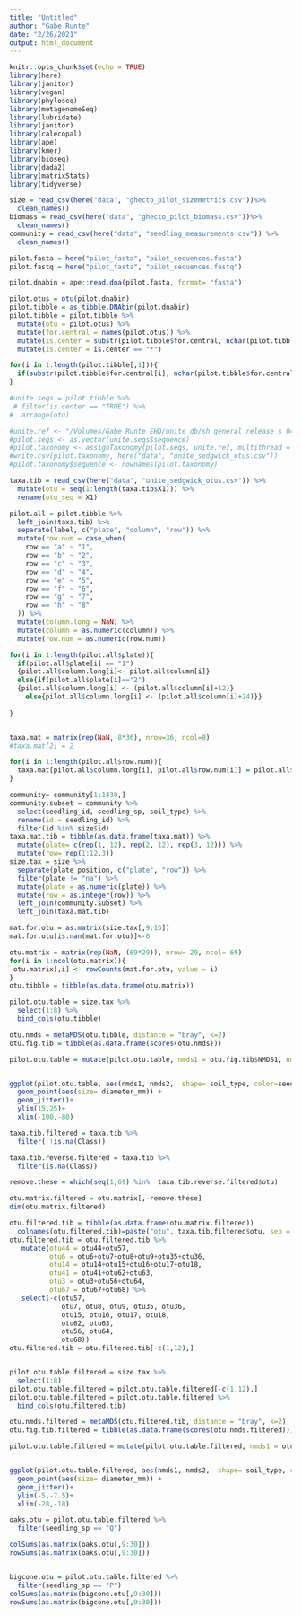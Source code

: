 ```yaml
---
title: "Untitled"
author: "Gabe Runte"
date: "2/26/2021"
output: html_document
---
```


```r
knitr::opts_chunk$set(echo = TRUE)
library(here)
library(janitor)
library(vegan)
library(phyloseq)
library(metagenomeSeq)
library(lubridate)
library(janitor)
library(calecopal)
library(ape)
library(kmer)
library(bioseq)
library(dada2)
library(matrixStats)
library(tidyverse)
```

```r
size = read_csv(here("data", "ghecto_pilot_sizemetrics.csv"))%>% 
  clean_names()
biomass = read_csv(here("data", "ghecto_pilot_biomass.csv"))%>% 
  clean_names()
community = read_csv(here("data", "seedling_measurements.csv")) %>% 
  clean_names()

pilot.fasta = here("pilot_fasta", "pilot_sequences.fasta")
pilot.fastq = here("pilot_fasta", "pilot_sequences.fastq")

pilot.dnabin = ape::read.dna(pilot.fasta, format= "fasta")

pilot.otus = otu(pilot.dnabin)
pilot.tibble = as_tibble.DNAbin(pilot.dnabin)
pilot.tibble = pilot.tibble %>% 
  mutate(otu = pilot.otus) %>% 
  mutate(for.central = names(pilot.otus)) %>% 
  mutate(is.center = substr(pilot.tibble$for.central, nchar(pilot.tibble$for.central), nchar(pilot.tibble$for.central))) %>% 
  mutate(is.center = is.center == "*")

for(i in 1:length(pilot.tibble[,1])){
  if(substr(pilot.tibble$for.central[i], nchar(pilot.tibble$for.central[i]), nchar(pilot.tibble$for.central[i])) == "*"){pilot.tibble$is.center[i] <- 1} else{pilot.tibble$is.center[i] <- 0}
}
```

```r
#unite.seqs = pilot.tibble %>% 
 # filter(is.center == "TRUE") %>% 
#  arrange(otu)

#unite.ref <- "/Volumes/Gabe_Runte_EHD/unite_db/sh_general_release_s_04.02.2020/sh_general_release_dynamic_s_04.02.2020.fasta"
#pilot.seqs <- as.vector(unite.seqs$sequence)
#pilot.taxonomy <- assignTaxonomy(pilot.seqs, unite.ref, multithread = TRUE, tryRC = TRUE)
#write.csv(pilot.taxonomy, here("data", "unite_sedgwick_otus.csv"))
#pilot.taxonomy$sequence <- rownames(pilot.taxonomy)

taxa.tib = read_csv(here("data", "unite_sedgwick_otus.csv")) %>% 
  mutate(otu = seq(1:length(taxa.tib$X1))) %>% 
  rename(otu_seq = X1)

pilot.all = pilot.tibble %>% 
  left_join(taxa.tib) %>%
  separate(label, c("plate", "column", "row")) %>% 
  mutate(row.num = case_when(
    row == "a" ~ "1",
    row == "b" ~ "2",
    row == "c" ~ "3",
    row == "d" ~ "4",
    row == "e" ~ "5",
    row == "f" ~ "6",
    row == "g" ~ "7",
    row == "h" ~ "8"
  )) %>% 
  mutate(column.long = NaN) %>% 
  mutate(column = as.numeric(column)) %>% 
  mutate(row.num = as.numeric(row.num))

for(i in 1:length(pilot.all$plate)){
  if(pilot.all$plate[i] == "1")
  {pilot.all$column.long[i]<- pilot.all$column[i]}
  else{if(pilot.all$plate[i]=="2")
  {pilot.all$column.long[i] <- (pilot.all$column[i]+12)}
    else{pilot.all$column.long[i] <- (pilot.all$column[i]+24)}}
  
}


taxa.mat = matrix(rep(NaN, 8*36), nrow=36, ncol=8)
#taxa.mat[2] = 2

for(i in 1:length(pilot.all$row.num)){
  taxa.mat[pilot.all$column.long[i], pilot.all$row.num[i]] = pilot.all$otu[i]
}


```

```r
community= community[1:1438,]
community.subset = community %>% 
  select(seedling_id, seedling_sp, soil_type) %>% 
  rename(id = seedling_id) %>% 
  filter(id %in% size$id)
taxa.mat.tib = tibble(as.data.frame(taxa.mat)) %>% 
  mutate(plate= c(rep(1, 12), rep(2, 12), rep(3, 12))) %>% 
  mutate(row= rep(1:12,3))
size.tax = size %>% 
  separate(plate_position, c("plate", "row")) %>% 
  filter(plate != "na") %>% 
  mutate(plate = as.numeric(plate)) %>% 
  mutate(row = as.integer(row)) %>% 
  left_join(community.subset) %>% 
  left_join(taxa.mat.tib)
```


```r
mat.for.otu = as.matrix(size.tax[,9:16])
mat.for.otu[is.nan(mat.for.otu)]<-0

otu.matrix = matrix(rep(NaN, (69*29)), nrow= 29, ncol= 69)
for(i in 1:ncol(otu.matrix)){
 otu.matrix[,i] <- rowCounts(mat.for.otu, value = i)
}
otu.tibble = tibble(as.data.frame(otu.matrix))

pilot.otu.table = size.tax %>% 
  select(1:8) %>% 
  bind_cols(otu.tibble)

otu.nmds = metaMDS(otu.tibble, distance = "bray", k=2) 
otu.fig.tib = tibble(as.data.frame(scores(otu.nmds)))

pilot.otu.table = mutate(pilot.otu.table, nmds1 = otu.fig.tib$NMDS1, nmds2 = otu.fig.tib$NMDS2)


ggplot(pilot.otu.table, aes(nmds1, nmds2,  shape= soil_type, color=seedling_sp)) + 
  geom_point(aes(size= diameter_mm)) +
  geom_jitter()+
  ylim(15,25)+
  xlim(-100,-80)
```

```r
taxa.tib.filtered = taxa.tib %>% 
  filter( !is.na(Class))

taxa.tib.reverse.filtered = taxa.tib %>% 
  filter(is.na(Class))

remove.these = which(seq(1,69) %in%  taxa.tib.reverse.filtered$otu)

otu.matrix.filtered = otu.matrix[,-remove.these]
dim(otu.matrix.filtered)

otu.filtered.tib = tibble(as.data.frame(otu.matrix.filtered))
  colnames(otu.filtered.tib)=paste("otu", taxa.tib.filtered$otu, sep = "")
otu.filtered.tib = otu.filtered.tib %>% 
   mutate(otu44 = otu44+otu57,
          otu6 = otu6+otu7+otu8+otu9+otu35+otu36,
          otu14 = otu14+otu15+otu16+otu17+otu18,
          otu41 = otu41+otu62+otu63,
          otu3 = otu3+otu56+otu64,
          otu67 = otu67+otu68) %>% 
   select(-c(otu57, 
             otu7, otu8, otu9, otu35, otu36,
             otu15, otu16, otu17, otu18,
             otu62, otu63,
             otu56, otu64,
             otu68))
otu.filtered.tib = otu.filtered.tib[-c(1,12),]


pilot.otu.table.filtered = size.tax %>% 
  select(1:8) 
pilot.otu.table.filtered = pilot.otu.table.filtered[-c(1,12),]
pilot.otu.table.filtered = pilot.otu.table.filtered %>% 
  bind_cols(otu.filtered.tib)

otu.nmds.filtered = metaMDS(otu.filtered.tib, distance = "bray", k=2) 
otu.fig.tib.filtered = tibble(as.data.frame(scores(otu.nmds.filtered)))

pilot.otu.table.filtered = mutate(pilot.otu.table.filtered, nmds1 = otu.fig.tib.filtered$NMDS1, nmds2 = otu.fig.tib.filtered$NMDS2)


ggplot(pilot.otu.table.filtered, aes(nmds1, nmds2,  shape= soil_type, color=seedling_sp)) + 
  geom_point(aes(size= diameter_mm)) +
  geom_jitter()+
  ylim(-5,-7.5)+
  xlim(-28,-18)
```

```r
oaks.otu = pilot.otu.table.filtered %>% 
  filter(seedling_sp == "Q")

colSums(as.matrix(oaks.otu[,9:30]))
rowSums(as.matrix(oaks.otu[,9:30]))


bigcone.otu = pilot.otu.table.filtered %>% 
  filter(seedling_sp == "P")
colSums(as.matrix(bigcone.otu[,9:30]))
rowSums(as.matrix(bigcone.otu[,9:30]))
```

